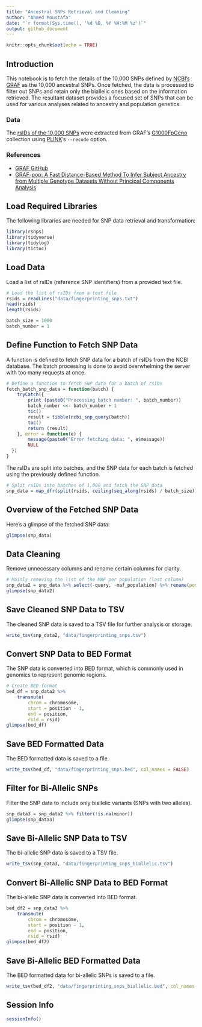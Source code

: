 ```yaml
---
title: "Ancestral SNPs Retrieval and Cleaning"
author: "Ahmed Moustafa"
date: "`r format(Sys.time(), '%d %B, %Y %H:%M %z')`"
output: github_document
---
```


```r
knitr::opts_chunk$set(echo = TRUE)
```

## Introduction

This notebook is to fetch the details of the 10,000 SNPs defined by [NCBI's GRAF](https://github.com/ncbi/graf) as the 10,000 ancestral SNPs. Once fetched, the data is processed to filter out SNPs and retain only the biallelic ones based on the information retrieved. The resultant dataset provides a focused set of SNPs that can be used for various analyses related to ancestry and population genetics.

### Data

The [rsIDs of the 10,000 SNPs](data/fingerprinting_snps.txt) were extracted from GRAF's [G1000FpGeno](https://github.com/ncbi/graf/tree/master/data) collection using [PLINK](https://www.cog-genomics.org/plink/)'s `--recode` option.

### References
- [GRAF GitHub](https://github.com/ncbi/graf)
- [GRAF-pop: A Fast Distance-Based Method To Infer Subject Ancestry from Multiple Genotype Datasets Without Principal Components Analysis](https://pubmed.ncbi.nlm.nih.gov/31151998/)

## Load Required Libraries
The following libraries are needed for SNP data retrieval and transformation:

```r
library(rsnps)
library(tidyverse)
library(tidylog)
library(tictoc)
```

## Load Data

Load a list of rsIDs (reference SNP identifiers) from a provided text file.

```r
# Load the list of rsIDs from a text file
rsids = readLines("data/fingerprinting_snps.txt")
head(rsids)
length(rsids)
```

```r
batch_size = 1000
batch_number = 1
```

## Define Function to Fetch SNP Data

A function is defined to fetch SNP data for a batch of rsIDs from the NCBI database. The batch processing is done to avoid overwhelming the server with too many requests at once.

```r
# Define a function to fetch SNP data for a batch of rsIDs
fetch_batch_snp_data = function(batch) {
    tryCatch({
        print (paste0("Processing batch number: ", batch_number))
        batch_number <<- batch_number + 1
        tic()
        result = tibble(ncbi_snp_query(batch))
        toc()
        return (result)
    }, error = function(e) {
        message(paste0("Error fetching data: ", e$message))
        NULL
  })
}
```

The rsIDs are split into batches, and the SNP data for each batch is fetched using the previously defined function.

```r
# Split rsIDs into batches of 1,000 and fetch the SNP data
snp_data = map_dfr(split(rsids, ceiling(seq_along(rsids) / batch_size)), fetch_batch_snp_data)
```

## Overview of the Fetched SNP Data

Here's a glimpse of the fetched SNP data:

```r
glimpse(snp_data)
```

## Data Cleaning

Remove unnecessary columns and rename certain columns for clarity.

```r
# Mainly removing the list of the MAF per population (last column)
snp_data2 = snp_data %>% select(-query, -maf_population) %>% rename(position = bp)
glimpse(snp_data2)
```

## Save Cleaned SNP Data to TSV

The cleaned SNP data is saved to a TSV file for further analysis or storage.

```r
write_tsv(snp_data2, "data/fingerprinting_snps.tsv")
```

## Convert SNP Data to BED Format

The SNP data is converted into BED format, which is commonly used in genomics to represent genomic regions.

```r
# Create BED format
bed_df = snp_data2 %>%
    transmute(
        chrom = chromosome,
        start = position - 1,
        end = position,
        rsid = rsid)
glimpse(bed_df)
```

## Save BED Formatted Data

The BED formatted data is saved to a file.

```r
write_tsv(bed_df, "data/fingerprinting_snps.bed", col_names = FALSE)
```

## Filter for Bi-Allelic SNPs

Filter the SNP data to include only biallelic variants (SNPs with two alleles).

```r
snp_data3 = snp_data2 %>% filter(!is.na(minor))
glimpse(snp_data3)
```

## Save Bi-Allelic SNP Data to TSV

The bi-allelic SNP data is saved to a TSV file.

```r
write_tsv(snp_data3, "data/fingerprinting_snps_biallelic.tsv")
```

## Convert Bi-Allelic SNP Data to BED Format

The bi-allelic SNP data is converted into BED format.

```r
bed_df2 = snp_data3 %>%
    transmute(
        chrom = chromosome,
        start = position - 1,
        end = position,
        rsid = rsid)
glimpse(bed_df2)
```

## Save Bi-Allelic BED Formatted Data

The BED formatted data for bi-allelic SNPs is saved to a file.

```r
write_tsv(bed_df2, "data/fingerprinting_snps_biallelic.bed", col_names = FALSE)
```

## Session Info

```r
sessionInfo()
```
